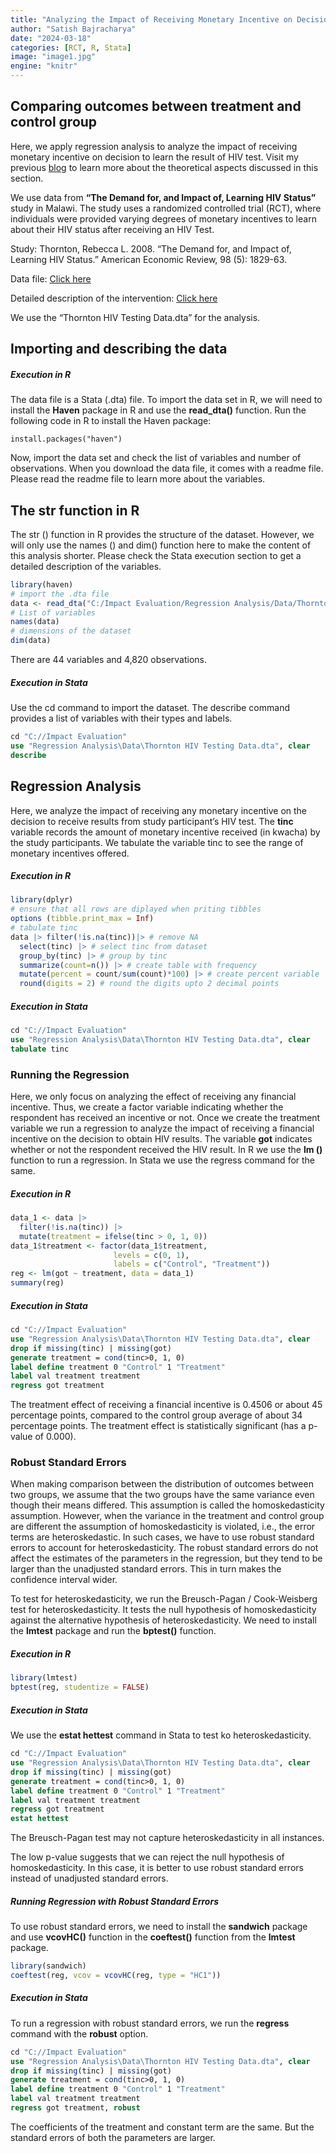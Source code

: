 ```yaml
---
title: "Analyzing the Impact of Receiving Monetary Incentive on Decision to Learn the Result of HIV Test"
author: "Satish Bajracharya"
date: "2024-03-18"
categories: [RCT, R, Stata]
image: "image1.jpg"
engine: "knitr"
---
```

::: callout-tip
## Comparing outcomes between treatment and control group

Here, we apply regression analysis to analyze the impact of receiving monetary incentive on decision to learn the result of HIV test. Visit my previous [blog](https://vajra-satish.github.io/blogs/Comparison%20Between%20Treatment%20and%20Control%20Group%20-%20Regression%20Analysis/) to learn more about the theoretical aspects discussed in this section. 
:::

We use data from **"The Demand for, and Impact of, Learning HIV Status"** study in Malawi. The study uses a randomized controlled trial (RCT), where individuals were provided varying degrees of monetary incentives to learn about their HIV status after receiving an HIV Test. 

::: callout-note
Study: Thornton, Rebecca L. 2008. “The Demand for, and Impact of, Learning HIV Status.” American Economic Review, 98 (5): 1829-63. 

Data file: [Click here](https://www.aeaweb.org/aer/data/dec08/20060732_data.zip)

Detailed description of the intervention: [Click here](https://www.povertyactionlab.org/evaluation/demand-and-impact-learning-hiv-status-malawi)
:::

We use the "Thornton HIV Testing Data.dta" for the analysis.

## Importing and describing the data

##### Execution in R

The data file is a Stata (.dta) file. To import the data set in R, we will need to install the **Haven** package in R and use the **read_dta()** function. Run the following code in R to install the Haven package:

```
install.packages("haven")
```

Now, import the data set and check the list of variables and number of observations. When you download the data file, it comes with a readme file. Please read the readme file to learn more about the variables. 

::: callout-tip
## The str function in R

The str () function in R provides the structure of the dataset. However, we will only use the names () and dim() function here to make the content of this analysis shorter. Please check the Stata execution section to get a detailed description of the variables. 
:::

```r
library(haven)
# import the .dta file
data <- read_dta("C:/Impact Evaluation/Regression Analysis/Data/Thornton HIV Testing Data.dta")
# List of variables
names(data)
# dimensions of the dataset
dim(data)
```

There are 44 variables and 4,820 observations.

##### Execution in Stata

Use the cd command to import the dataset. The describe command provides a list of variables with their types and labels. 

```stata
cd "C://Impact Evaluation"
use "Regression Analysis\Data\Thornton HIV Testing Data.dta", clear 
describe
```

## Regression Analysis

Here, we analyze the impact of receiving any monetary incentive on the decision to receive results from study participant's HIV test. The **tinc** variable records the amount of monetary incentive received (in kwacha) by the study participants. We tabulate the variable tinc to see the range of monetary incentives offered.

##### Execution in R

```r
library(dplyr)
# ensure that all rows are diplayed when priting tibbles
options (tibble.print_max = Inf) 
# tabulate tinc
data |> filter(!is.na(tinc))|> # remove NA
  select(tinc) |> # select tinc from dataset
  group_by(tinc) |> # group by tinc
  summarize(count=n()) |> # create table with frequency 
  mutate(percent = count/sum(count)*100) |> # create percent variable
  round(digits = 2) # round the digits upto 2 decimal points
```

##### Execution in Stata

```stata
cd "C://Impact Evaluation"
use "Regression Analysis\Data\Thornton HIV Testing Data.dta", clear
tabulate tinc
```

### Running the Regression

Here, we only focus on analyzing the effect of receiving any financial incentive. Thus, we create a factor variable indicating whether the respondent has received an incentive or not. Once we create the treatment variable we run a regression to analyze the impact of receiving a financial incentive on the decision to obtain HIV results. The variable **got** indicates whether or not the respondent received the HIV result. In R we use the **lm ()** function to run a regression. In Stata we use the regress command for the same.

##### Execution in R

```r
data_1 <- data |>
  filter(!is.na(tinc)) |>
  mutate(treatment = ifelse(tinc > 0, 1, 0))
data_1$treatment <- factor(data_1$treatment, 
                       levels = c(0, 1),
                       labels = c("Control", "Treatment"))
reg <- lm(got ~ treatment, data = data_1)
summary(reg)
```

##### Execution in Stata

```stata
cd "C://Impact Evaluation"
use "Regression Analysis\Data\Thornton HIV Testing Data.dta", clear
drop if missing(tinc) | missing(got)
generate treatment = cond(tinc>0, 1, 0)
label define treatment 0 "Control" 1 "Treatment"
label val treatment treatment
regress got treatment
```

The treatment effect of receiving a financial incentive is 0.4506 or about 45 percentage points, compared to the control group average of about 34 percentage points. The treatment effect is statistically significant (has a p-value of 0.000).

### Robust Standard Errors

When making comparison between the distribution of outcomes between two groups, we assume that the two groups have the same variance even though their means differed. This assumption is called the homoskedasticity assumption. However, when the variance in the treatment and control group are different the assumption of homoskedasticity is violated, i.e., the error terms are heteroskedastic. In such cases, we have to use robust standard errors to account for heteroskedasticity. The robust standard errors do not affect the estimates of the parameters in the regression, but they tend to be larger than the unadjusted standard errors. This in turn makes the confidence interval wider.  

To test for heteroskedasticity, we run the Breusch-Pagan / Cook-Weisberg test for heteroskedasticity. It tests the null hypothesis of homoskedasticity against the alternative hypothesis of heteroskedasticity. We need to install the **lmtest** package and run the **bptest()** function. 

##### Execution in R

```r
library(lmtest)
bptest(reg, studentize = FALSE) 
```

##### Execution in Stata

We use the **estat hettest** command in Stata to test ko heteroskedasticity. 

```stata
cd "C://Impact Evaluation"
use "Regression Analysis\Data\Thornton HIV Testing Data.dta", clear
drop if missing(tinc) | missing(got)
generate treatment = cond(tinc>0, 1, 0)
label define treatment 0 "Control" 1 "Treatment"
label val treatment treatment
regress got treatment
estat hettest
```

::: callout-note
The Breusch-Pagan test may not capture heteroskedasticity in all instances. 
:::

The low p-value suggests that we can reject the null hypothesis of homoskedasticity. In this case, it is better to use robust standard errors instead of unadjusted standard errors. 

##### Running Regression with Robust Standard Errors

To use robust standard errors, we need to install the **sandwich** package and use **vcovHC()** function in the **coeftest()** function from the **lmtest** package. 

```r
library(sandwich)
coeftest(reg, vcov = vcovHC(reg, type = "HC1"))
```

##### Execution in Stata

To run a regression with robust standard errors, we run the **regress** command with the **robust** option.

```stata
cd "C://Impact Evaluation"
use "Regression Analysis\Data\Thornton HIV Testing Data.dta", clear
drop if missing(tinc) | missing(got)
generate treatment = cond(tinc>0, 1, 0)
label define treatment 0 "Control" 1 "Treatment"
label val treatment treatment
regress got treatment, robust
```

The coefficients of the treatment and constant term are the same. But the standard errors of both the parameters are larger. 